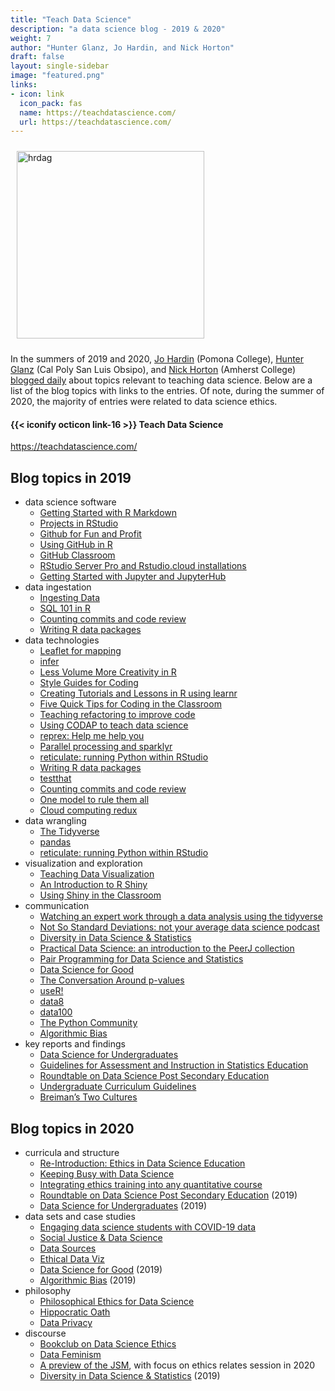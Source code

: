 ```yaml
---
title: "Teach Data Science"
description: "a data science blog - 2019 & 2020"
weight: 7
author: "Hunter Glanz, Jo Hardin, and Nick Horton"
draft: false
layout: single-sidebar
image: "featured.png"
links:
- icon: link
  icon_pack: fas
  name: https://teachdatascience.com/
  url: https://teachdatascience.com/
---
```


<a href = "https://teachdatascience.com/" target = "_blank">
<img style = "padding: 10px;float: center;" alt = 'hrdag' width='300' src='tds.jpg' /></a>


In the summers of 2019 and 2020, <a href = "https://hardin47.netlify.app/" target = "_blank">Jo Hardin</a> (Pomona College), <a href = "https://statistics.calpoly.edu/hunter-glanz" target = "_blank">Hunter Glanz</a> (Cal Poly San Luis Obsipo), and <a href = "https://www.amherst.edu/people/facstaff/nhorton" target = "_blank">Nick Horton</a> (Amherst College) <a href = "https://teachdatascience.com/" target = "_blank">blogged daily</a> about topics relevant to teaching data science.  Below are a list of the blog topics with links to the entries.  Of note, during the summer of 2020, the majority of entries were related to data science ethics.

:::{.link}
::::{.link-header}
#### {{< iconify octicon link-16 >}} Teach Data Science 
::::
::::{.link-container}
<a href = "https://teachdatascience.com/" target = "_blank">https://teachdatascience.com/</a>
::::
:::

##  Blog topics in 2019

- data science software
    - [Getting Started with R Markdown](https://teachdatascience.com/rmarkdown/)
    - [Projects in RStudio](https://teachdatascience.com/projects/)
    - [Github for Fun and Profit](https://teachdatascience.com/github/)
    - [Using GitHub in R](https://teachdatascience.com/githubinr/)
    - [GitHub Classroom](https://teachdatascience.com/gitclass/)
    - [RStudio Server Pro and Rstudio.cloud installations](https://teachdatascience.com/cloud/)
    - [Getting Started with Jupyter and JupyterHub](https://teachdatascience.com/jupyter/)
- data ingestation 
    - [Ingesting Data](https://teachdatascience.com/ingestingdata/)
    - [SQL 101 in R](https://teachdatascience.com/sql/)
    - [Counting commits and code review](https://teachdatascience.com/countingcommits)
    - [Writing R data packages](https://teachdatascience.com/datapackage/)
- data technologies
    - [Leaflet for mapping](https://teachdatascience.com/leaflet/)
    - [infer](https://teachdatascience.com/infer/)
    - [Less Volume More Creativity in R](https://teachdatascience.com/mosaic/)
    - [Style Guides for Coding](https://teachdatascience.com/styleguide/)
    - [Creating Tutorials and Lessons in R using learnr](https://teachdatascience.com/learnr/)
    - [Five Quick Tips for Coding in the Classroom](https://teachdatascience.com/teaching_programming_tips/)
    - [Teaching refactoring to improve code](https://teachdatascience.com/refactoring/)
    - [Using CODAP to teach data science](https://teachdatascience.com/codap/)
    - [reprex: Help me help you](https://teachdatascience.com/reprex/)
    - [Parallel processing and sparklyr](https://teachdatascience.com/parallel/)
    - [reticulate: running Python within RStudio](https://teachdatascience.com/reticulate/)
    - [Writing R data packages](https://teachdatascience.com/datapackage/)
    - [testthat](https://teachdatascience.com/testthat/)
    - [Counting commits and code review](https://teachdatascience.com/countingcommits)
    - [One model to rule them all](https://teachdatascience.com/onemodel)
    - [Cloud computing redux](https://teachdatascience.com/cloud2)
- data wrangling
    - [The Tidyverse](https://teachdatascience.com/tidyverse/)
    - [pandas](https://teachdatascience.com/pandas/)
    - [reticulate: running Python within RStudio](https://teachdatascience.com/reticulate/)
- visualization and exploration
    - [Teaching Data Visualization](https://teachdatascience.com/dataviz/)
    - [An Introduction to R Shiny](https://teachdatascience.com/shiny1/)
    - [Using Shiny in the Classroom](https://teachdatascience.com/shiny2/)
- communication
    - [Watching an expert work through a data analysis using the tidyverse](https://teachdatascience.com/screencast/)
    - [Not So Standard Deviations: not your average data science podcast](https://teachdatascience.com/nssd/)
    - [Diversity in Data Science & Statistics](https://teachdatascience.com/diversity/)
    - [Practical Data Science: an introduction to the PeerJ collection](https://teachdatascience.com/peerj/)
    - [Pair Programming for Data Science and Statistics](https://teachdatascience.com/pairprogramming/)
    - [Data Science for Good](https://teachdatascience.com/data4good/)
    - [The Conversation Around p-values](https://teachdatascience.com/pvals/)
    - [useR!](https://teachdatascience.com/user/)
    - [data8](https://teachdatascience.com/data8/)
    - [data100](https://teachdatascience.com/data100/)
    - [The Python Community](https://teachdatascience.com/pycomm/)
    - [Algorithmic Bias](https://teachdatascience.com/algbias/)
- key reports and findings
    - [Data Science for Undergraduates](https://teachdatascience.com/nasem/)
    - [Guidelines for Assessment and Instruction in Statistics Education](https://teachdatascience.com/gaise/)
    - [Roundtable on Data Science Post Secondary Education](https://teachdatascience.com/dsert/)
    - [Undergraduate Curriculum Guidelines](https://teachdatascience.com/pcmi/)
    - [Breiman's Two Cultures](https://teachdatascience.com/twocultures/)


##  Blog topics in 2020

- curricula and structure
  - [Re-Introduction: Ethics in Data Science Education](https://teachdatascience.com/reintro/)
  - [Keeping Busy with Data Science](https://teachdatascience.com/keepbusy/)
  - [Integrating ethics training into any quantitative course](https://teachdatascience.com/guidelines/)
  - [Roundtable on Data Science Post Secondary Education](https://teachdatascience.com/dsert/) (2019)
  - [Data Science for Undergraduates](https://teachdatascience.com/nasem/) (2019)


- data sets and case studies
  - [Engaging data science students with COVID-19 data](https://teachdatascience.com/covid/)
  - [Social Justice & Data Science](https://teachdatascience.com/socialjustice/)
  - [Data Sources](https://teachdatascience.com/datasources/)
  - [Ethical Data Viz](https://teachdatascience.com/ethicaldataviz/)
  - [Data Science for Good](https://teachdatascience.com/data4good/) (2019)
  - [Algorithmic Bias](https://teachdatascience.com/algbias/) (2019)
  

- philosophy
  - [Philosophical Ethics for Data Science](https://teachdatascience.com/philosophy/)
  - [Hippocratic Oath](https://teachdatascience.com/oath/)
  - [Data Privacy](https://teachdatascience.com/privacy/)


- discourse
  - [Bookclub on Data Science Ethics](https://teachdatascience.com/bookclub/)
  - [Data Feminism](https://teachdatascience.com/datafem/)
  - [A preview of the JSM](https://teachdatascience.com/jsm/), with focus on ethics relates session in 2020
  - [Diversity in Data Science & Statistics](https://teachdatascience.com/diversity/) (2019)
